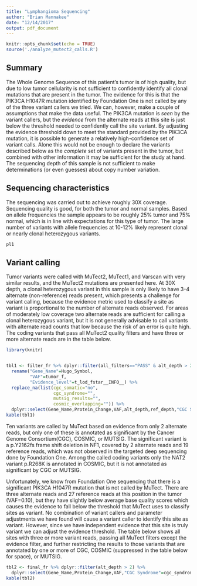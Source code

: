 ```yaml
---
title: "Lymphangioma Sequencing"
author: "Brian Mannakee"
date: "12/14/2017"
output: pdf_document
---
```


```r
knitr::opts_chunk$set(echo = TRUE)
source('./analyze_mutect2_calls.R')
```

## Summary

The Whole Genome Sequence of this patient's tumor is of high quality, but due to low tumor cellularity is not sufficient to confidently identify all clonal mutations that are present in the tumor.
The evidence for this is that the PIK3CA H1047R mutation identified by Foundation One is not called by any of the three variant callers we tried.
We can, however, make a couple of assumptions that make the data useful.
The PIK3CA mutation is *seen* by the variant callers, but the *evidence* from the alternate reads at this site is just below the threshold needed to confidently call the site variant.
By adjusting the evidence threshold down to meet the standard provided by the PIK3CA mutation, it is possible to generate a relatively high-confidence set of variant calls.
Alone this would not be enough to declare the variants described below as the *complete* set of variants present in the tumor, but combined with other information it may be sufficient for the study at hand.
The sequencing depth of this sample is not sufficient to make determinations (or even guesses) about copy number variation.


## Sequencing characteristics

The sequencing was carried out to achieve roughly 30X coverage.
Sequencing quality is good, for both the tumor and normal samples.
Based on allele frequencies the sample appears to be roughly 25\% tumor and 75\% normal, which is in line with expectations for this type of tumor.
The large number of variants with allele frequencies at 10-12\% likely represent clonal or nearly clonal heterozygous variants.

```r
pl1
```

\newpage

## Variant calling

Tumor variants were called with MuTect2, MuTect1, and Varscan with very similar results, and the MuTect2 mutations are presented here.
At 30X depth, a clonal heterozygous variant in this sample is only likely to have 3-4 alternate (non-reference) reads present, which presents a challenge for variant calling, because the evidence metric used to classify a site as variant is proportional to the number of alternate reads observed.
For areas of moderately low coverage two alternate reads are sufficient for calling a clonal heterozygous variant, but it is not generally advisable to call variants with alternate read counts that low because the risk of an error is quite high.
The coding variants that pass all MuTect2 quality filters and have three or more alternate reads are in the table below.



```r
library(knitr)


tbl1 <- filter_fr %>% dplyr::filter(all_filters=="PASS" & alt_depth > 2) %>%
  rename("Gene_Name"=Hugo_Symbol,
         "VAF"=tumor_f,
         "Evidence_level"=t_lod_fstar__INFO__) %>%
  replace_na(list(cgc_somatic="no",
                  cgc_syndrome="",
                  mutsig_results="",
                  cosmic_overlapping="")) %>%
  dplyr::select(Gene_Name,Protein_Change,VAF,alt_depth,ref_depth,"CGC Syndrome"=cgc_syndrome,"COSMIC"=cosmic_overlapping)
kable(tbl1)
```

Ten variants are called by MuTect based on evidence from only 2 alternate reads, but only one of these is annotated as significant by the Cancer Genome Consortium(CGC), COSMIC, or MUTSIG.
The significant variant is a p.Y2162fs frame shift deletion in NF1, covered by 2 alternate reads and 19 reference reads, which was not observed in the targeted deep sequencing done by Foundation One.
Among the called coding variants only the NAT2 variant p.R268K is annotated in COSMIC, but it is not annotated as significant by CGC or MUTSIG.

\newpage
Unfortunately, we know from Foundation One sequencing that there is a significant PIK3CA H1047R mutation that is not called by MuTect.
There are three alternate reads and 27 reference reads at this position in the tumor (VAF=0.10), but they have slightly below average base quality scores which causes the evidence to fall below the threshold that MuTect uses to classify sites as variant.
No combination of variant callers and parameter adjustments we have found will cause a variant caller to identify this site as variant.
However, since we have independent evidence that this site is truly variant we can adjust the evidence threshold.
The table below shows all sites with three or more variant reads, passing all MuTect filters except the evidence filter, and further restricting the results to those variants that are annotated by one or more of CGC, COSMIC (suppressed in the table below for space), or MUTSIG.

```r
tbl2 <- final_fr %>% dplyr::filter(alt_depth > 2) %>%
  dplyr::select(Gene_Name,Protein_Change,VAF,"CGC Syndrome"=cgc_syndrome,"MUTSIG"=mutsig_results)
kable(tbl2)
```


